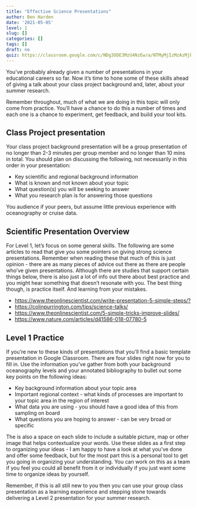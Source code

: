 ```yaml
---
title: "Effective Science Presentations"
author: Ben Harden
date: '2021-05-05'
level: 1
slug: []
categories: []
tags: []
draft: no
quiz: https://classroom.google.com/c/NDg3ODE3MzU4NzEw/a/NTMyMjIzMzAzMjk1/details
---
```


You've probably already given a number of presentations in your educational careers so far. Now it's time to hone some of these skills ahead of giving a talk about your class project background and, later, about your summer research. 

Remember throughout, much of what we are doing in this topic will only come from practice. You'll have a chance to do this a number of times and each one is a chance to experiment, get feedback, and build your tool kits.

## Class Project presentation

Your class project background presentation will be a group presentation of no longer than 2-3 minutes per group member and no longer than 10 mins in total. You should plan on discussing the following, not necessarily in this order in your presentation:

* Key scientific and regional background information
* What is known and not known about your topic
* What question(s) you will be seeking to answer
* What you research plan is for answering those questions

You audience if your peers, but assume little previous experience with oceanography or cruise data.

## Scientific Presentation Overview

For Level 1, let's focus on some general skills. The following are some articles to read that give you some pointers on giving strong science presentations. Remember when reading these that much of this is just opinion - there are as many pieces of advice out there as there are people who've given presentations. Although there are studies that support certain things below, there is also just a lot of info out there about best practice and you might hear something that doesn't resonate with you. The best thing though, is practice itself. And learning from your mistakes.

* <https://www.theonlinescientist.com/write-presentation-5-simple-steps/?>
* <https://colinpurrington.com/tips/science-talks/>
* <https://www.theonlinescientist.com/5-simple-tricks-improve-slides/>
* <https://www.nature.com/articles/d41586-018-07780-5>

## Level 1 Practice

If you're new to these kinds of presentations that you'll find a basic template presentation in Google Classroom. There are four slides right now for you to fill in. Use the information you've gather from both your background oceanography levels and your annotated bibliography to bullet out some key points on the following ideas:

* Key background information about your topic area
* Important regional context - what kinds of processes are important to your topic area in the region of interest
* What data you are using - you should have a good idea of this from sampling on board
* What questions you are hoping to answer - can be very broad or specific

The is also a space on each slide to include a suitable picture, map or other image that helps contextualize your words. Use these slides as a first step to organizing your ideas - I am happy to have a look at what you've done and offer some feedback, but for the most part this is a personal tool to get you going in organizing your understanding. You can work on this as a team if you feel you could all benefit from it or individually if you just want some time to organize ideas by yourself.

Remember, if this is all still new to you then you can use your group class presentation as a learning experience and stepping stone towards delivering a Level 2 presentation for your summer research.
